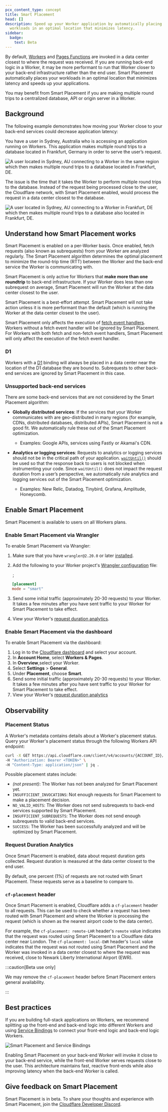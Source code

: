 ```yaml
---
pcx_content_type: concept
title: Smart Placement
head: []
description: Speed up your Worker application by automatically placing your
  workloads in an optimal location that minimizes latency.
sidebar:
  badge:
    text: Beta
---
```


By default, [Workers](/workers/) and [Pages Functions](/pages/functions/) are invoked in a data center closest to where the request was received. If you are running back-end logic in a Worker, it may be more performant to run that Worker closer to your back-end infrastructure rather than the end user. Smart Placement automatically places your workloads in an optimal location that minimizes latency and speeds up your applications.

You may benefit from Smart Placement if you are making multiple round trips to a centralized database, API or origin server in a Worker.

## Background

The following example demonstrates how moving your Worker close to your back-end services could decrease application latency:

You have a user in Sydney, Australia who is accessing an application running on Workers. This application makes multiple round trips to a database located in Frankfurt, Germany in order to serve the user’s request.

![A user located in Sydney, AU connecting to a Worker in the same region which then makes multiple round trips to a database located in Frankfurt, DE. ](~/assets/images/workers/platform/workers-smart-placement-disabled.png)

The issue is the time that it takes the Worker to perform multiple round trips to the database. Instead of the request being processed close to the user, the Cloudflare network, with Smart Placement enabled, would process the request in a data center closest to the database.

![A user located in Sydney, AU connecting to a Worker in Frankfurt, DE which then makes multiple round trips to a database also located in Frankfurt, DE. ](~/assets/images/workers/platform/workers-smart-placement-enabled.png)

## Understand how Smart Placement works

Smart Placement is enabled on a per-Worker basis. Once enabled, fetch requests (also known as subrequests) from your Worker are analyzed regularly. The Smart Placement algorithm determines the optimal placement to minimize the round-trip time (RTT) between the Worker and the back-end service the Worker is communicating with.

Smart Placement is only active for Workers that **make more than one roundtrip** to back-end infrastructure. If your Worker does less than one subrequest on average, Smart Placement will run the Worker at the data center closest to the user.

Smart Placement is a best-effort attempt. Smart Placement will not take action unless it is more performant than the default (which is running the Worker at the data center closest to the user).

Smart Placement only affects the execution of [fetch event handlers](/workers/runtime-apis/handlers/fetch/). Workers without a fetch event handler will be ignored by Smart Placement. For Workers with both fetch and non-fetch event handlers, Smart Placement will only affect the execution of the fetch event handler.

### D1

Workers with a [D1](/d1/) binding will always be placed in a data center near the location of the D1 database they are bound to. Subrequests to other back-end services are ignored by Smart Placement in this case.

### Unsupported back-end services

There are some back-end services that are not considered by the Smart Placement algorithm:

- **Globally distributed services**: If the services that your Worker communicates with are geo-distributed in many regions (for example, CDNs, distributed databases, distributed APIs), Smart Placement is not a good fit. We automatically rule these out of the Smart Placement optimization.

  - Examples: Google APIs, services using Fastly or Akamai's CDN.

- **Analytics or logging services**: Requests to analytics or logging services should not be in the critical path of your application. [`waitUntil()`](/workers/runtime-apis/context/#waituntil) should be used so that the response back to users is not blocked when instrumenting your code. Since `waitUntil()` does not impact the request duration from a user’s perspective, we automatically rule analytics and logging services out of the Smart Placement optimization.
  - Examples: New Relic, Datadog, Tinybird, Grafana, Amplitude, Honeycomb.

## Enable Smart Placement

Smart Placement is available to users on all Workers plans.

### Enable Smart Placement via Wrangler

To enable Smart Placement via Wrangler:

1. Make sure that you have `wrangler@2.20.0` or later [installed](/workers/wrangler/install-and-update/).

2. Add the following to your Worker project's [Wrangler configuration](/workers/wrangler/configuration) file:


   ;

<WranglerConfig>

```toml
   [placement]
   mode = "smart"
```

</WranglerConfig>

3. Send some initial traffic (approximately 20-30 requests) to your Worker. It takes a few minutes after you have sent traffic to your Worker for Smart Placement to take effect.

4. View your Worker's [request duration analytics](/workers/observability/metrics-and-analytics/).

### Enable Smart Placement via the dashboard

To enable Smart Placement via the dashboard:

1. Log in to the [Cloudflare dashboard](https://dash.cloudflare.com) and select your account.
2. In **Account Home**, select **Workers & Pages**.
3. In **Overview**,select your Worker.
4. Select **Settings** > **General**.
5. Under **Placement**, choose **Smart**.
6. Send some initial traffic (approximately 20-30 requests) to your Worker. It takes a few minutes after you have sent traffic to your Worker for Smart Placement to take effect.
7. View your Worker's [request duration analytics](/workers/observability/metrics-and-analytics/)

## Observability

### Placement Status

A Worker's metadata contains details about a Worker's placement status. Query your Worker's placement status through the following Workers API endpoint:

```bash
curl -X GET https://api.cloudflare.com/client/v4/accounts/{ACCOUNT_ID}/workers/services/{WORKER_NAME} \
-H "Authorization: Bearer <TOKEN>" \
-H "Content-Type: application/json" | jq .
```

Possible placement states include:

- _(not present)_: The Worker has not been analyzed for Smart Placement yet.
- `INSUFFICIENT_INVOCATIONS`: Not enough requests for Smart Placement to make a placement decision.
- `NO_VALID_HOSTS`: The Worker does not send subrequests to back-end services supported by Smart Placement.
- `INSUFFICIENT_SUBREQUESTS`: The Worker does not send enough subrequests to valid back-end services.
- `SUCCESS`: The Worker has been successfully analyzed and will be optimized by Smart Placement.

### Request Duration Analytics

Once Smart Placement is enabled, data about request duration gets collected. Request duration is measured at the data center closest to the end user.

By default, one percent (1%) of requests are not routed with Smart Placement. These requests serve as a baseline to compare to.

### `cf-placement` header

Once Smart Placement is enabled, Cloudflare adds a `cf-placement` header to all requests. This can be used to check whether a request has been routed with Smart Placement and where the Worker is processing the request (which is shown as the nearest airport code to the data center).

For example, the `cf-placement: remote-LHR` header's `remote` value indicates that the request was routed using Smart Placement to a Cloudflare data center near London. The `cf-placement: local-EWR` header's `local` value indicates that the request was not routed using Smart Placement and the Worker was invoked in a data center closest to where the request was received, close to Newark Liberty International Airport (EWR).

:::caution[Beta use only]

We may remove the `cf-placement` header before Smart Placement enters general availability.

:::

## Best practices

If you are building full-stack applications on Workers, we recommend splitting up the front-end and back-end logic into different Workers and using [Service Bindings](/workers/runtime-apis/bindings/service-bindings/) to connect your front-end logic and back-end logic Workers.

![Smart Placement and Service Bindings](~/assets/images/workers/platform/smart-placement-service-bindings.png)

Enabling Smart Placement on your back-end Worker will invoke it close to your back-end service, while the front-end Worker serves requests close to the user. This architecture maintains fast, reactive front-ends while also improving latency when the back-end Worker is called.

## Give feedback on Smart Placement

Smart Placement is in beta. To share your thoughts and experience with Smart Placement, join the [Cloudflare Developer Discord](https://discord.cloudflare.com).
